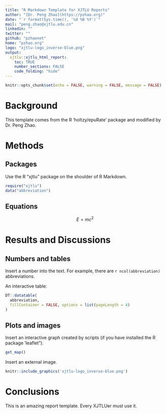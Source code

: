 ```yaml
---
title: "R Markdown Template for XJTLU Reports"
author: "[Dr. Peng Zhao](https://pzhao.org)"
date: "`r format(Sys.time(), '%d %B %Y')`"
mail: "peng.zhao@xjtlu.edu.cn"
linkedin: ""
twitter: ""
github: "pzhaonet"
home: "pzhao.org"
logo: "xjtlu-logo_inverse-blue.png"
output:
  xjtlu::xjtlu_html_report:
    toc: TRUE
    number_sections: FALSE
    code_folding: "hide"
---
```


```r
knitr::opts_chunk$set(echo = FALSE, warning = FALSE, message = FALSE) 
```

# Background

This template comes from the R 'holtzy/epuRate' package and modified by Dr. Peng Zhao. 

# Methods

## Packages

Use the R "xjtlu" package on the shoulder of R Markdown.

```r
require("xjtlu")
data("abbreviation")
```

## Equations


$$ E = mc^2 $$

# Results and Discussions

## Numbers and tables

Insert a number into the text. For example, there are `r ncol(abbreviation)` abbreviations.

An interactive table:

```r
DT::datatable(
  abbreviation, 
  fillContainer = FALSE, options = list(pageLength = 4)
)
```


## Plots and images

Insert an interactive graph created by scripts (if you have installed the R package 'leaflet").

```r
get_map()
```

Insert an external image.

```r
knitr::include_graphics('xjtlu-logo_inverse-blue.png')
```

# Conclusions

This is an amazing report template. Every XJTLUer must use it.

